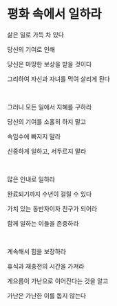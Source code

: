 # 평화 속에서 일하라

삶은 일로 가득 차 있다

당신의 기여로 인해

당신은 마땅한 보상을 받을 것이다

그리하여 자신과 자녀를 먹여 살리게 된다

<br />

그러니 모든 일에서 지혜를 구하라

당신의 기여를 소홀히 하지 말고

속임수에 빠지지 말라

신중하게 일하고, 서두르지 말라

<br />

많은 인내로 일하라

완료되기까지 수년이 걸릴 수 있다

가치 있는 동반자이자 친구가 되어라

함께 일하는 이들을 존중하라

<br />

계속해서 힘을 보장하라

휴식과 재충전의 시간을 가져라

게으름이 가난으로 이어진다는 것을 알고

가난은 가난한 이를 돕지 않는다